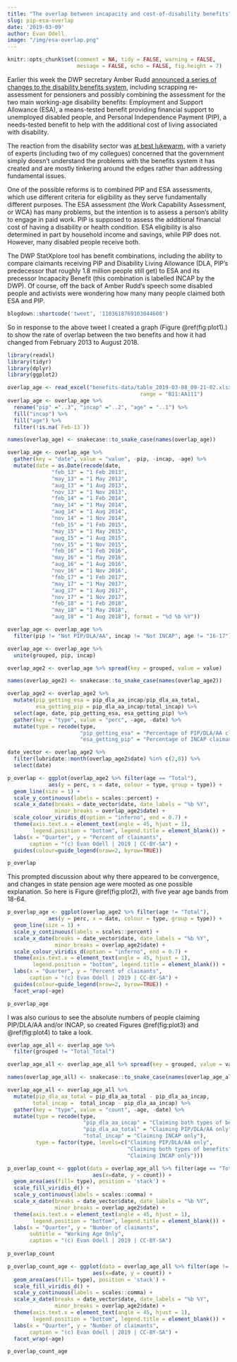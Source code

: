 ```yaml
---
title: "The overlap between incapacity and cost-of-disability benefits"
slug: pip-esa-overlap
date: '2019-03-09'
author: Evan Odell
image: "/img/esa-overlap.png"
---
```



```r
knitr::opts_chunk$set(comment = NA, tidy = FALSE, warning = FALSE,
                      message = FALSE, echo = FALSE, fig.height = 7)
```


Earlier this week the DWP secretary Amber Rudd [announced a series of changes to the disability benefits system](https://www.theguardian.com/society/2019/mar/05/amber-rudd-admits-disabled-people-feel-put-on-trial-for-seeking-support), including scrapping re-assessment for pensioners and possibly combining the assessment for the two main working-age disability benefits: Employment and Support Allowance (ESA), a means-tested benefit providing financial support to unemployed disabled people, and Personal Independence Payment (PIP), a needs-tested benefit to help with the additional cost of living associated with disability. 

The reaction from the disability sector was [at best lukewarm](https://www.disabilitynewsservice.com/reaction-to-rudds-reforms-tinkering-crumbs-and-fears-of-a-trojan-horse-for-cuts/), with a variety of experts (including two of my collegues) concerned that the government simply doesn't understand the problems with the benefits system it has created and are mostly tinkering around the edges rather than addressing fundamental issues.

One of the possible reforms is to combined PIP and ESA assessments, which use different criteria for eligibility as they serve fundamentally different purposes. The ESA assessment (the Work Capability Assessment, or WCA) has many problems, but the intention is to assess a person's ability to engage in paid work. PIP is supposed to assess the additional financial cost of having a disability or health condition. ESA eligibility is also determined in part by household income and savings, while PIP does not. However, many disabled people receive both. 

The DWP StatXplore tool has benefit combinations, including the ability to compare claimants receiving PIP and Disability Living Allowance (DLA, PIP's predecessor that roughly 1.8 million people still get) to ESA and its precessor Incapacity Benefit (this combination is labelled INCAP by the DWP). Of course, off the back of Amber Rudd's speech some disabled people and activists were wondering how many many people claimed both ESA and PIP.


```r
blogdown::shortcode('tweet', '1103618769103044608')
```

So in response to the above tweet I created a graph (Figure \@ref(fig:plot1).) to show the rate of overlap between the two benefits and how it had changed from February 2013 to August 2018.

```r
library(readxl)
library(tidyr)
library(dplyr)
library(ggplot2)

overlap_age <- read_excel("benefits-data/table_2019-03-08_09-21-02.xlsx", 
                                          range = "B11:AA111")
overlap_age <- overlap_age %>%
  rename("pip" ="..3", "incap" ="..2", "age" = "..1") %>%
  fill("incap") %>%
  fill("age") %>%
  filter(!is.na(`Feb-13`))

names(overlap_age) <- snakecase::to_snake_case(names(overlap_age))

overlap_age <- overlap_age %>%
  gather(key = "date", value = "value", -pip, -incap, -age) %>%
  mutate(date = as.Date(recode(date,
              "feb_13" = "1 Feb 2013",
              "may_13" = "1 May 2013",
              "aug_13" = "1 Aug 2013",
              "nov_13" = "1 Nov 2013",
              "feb_14" = "1 Feb 2014",
              "may_14" = "1 May 2014",
              "aug_14" = "1 Aug 2014",
              "nov_14" = "1 Nov 2014",
              "feb_15" = "1 Feb 2015",
              "may_15" = "1 May 2015",
              "aug_15" = "1 Aug 2015",
              "nov_15" = "1 Nov 2015",
              "feb_16" = "1 Feb 2016",
              "may_16" = "1 May 2016",
              "aug_16" = "1 Aug 2016",
              "nov_16" = "1 Nov 2016",
              "feb_17" = "1 Feb 2017",
              "may_17" = "1 May 2017",
              "aug_17" = "1 Aug 2017",
              "nov_17" = "1 Nov 2017",
              "feb_18" = "1 Feb 2018",
              "may_18" = "1 May 2018",
              "aug_18" = "1 Aug 2018"), format = "%d %b %Y"))

overlap_age <- overlap_age %>%
  filter(pip != "Not PIP/DLA/AA", incap != "Not INCAP", age != "16-17")

overlap_age <- overlap_age %>%
  unite(grouped, pip, incap)

overlap_age2 <- overlap_age %>% spread(key = grouped, value = value)

names(overlap_age2) <- snakecase::to_snake_case(names(overlap_age2))

overlap_age2 <- overlap_age2 %>%
  mutate(pip_getting_esa = pip_dla_aa_incap/pip_dla_aa_total,
         esa_getting_pip = pip_dla_aa_incap/total_incap) %>%
  select(age, date, pip_getting_esa, esa_getting_pip) %>%
  gather(key = "type", value = "perc", -age, -date) %>%
  mutate(type = recode(type,
                       "pip_getting_esa" = "Percentage of PIP/DLA/AA claimants receiving INCAP",
                       "esa_getting_pip" = "Percentage of INCAP claimants receiving PIP/DLA/AA"))

date_vector <- overlap_age2 %>%
  filter(lubridate::month(overlap_age2$date) %in% c(2,8)) %>%
  select(date)
```


```r
p_overlap <- ggplot(overlap_age2 %>% filter(age == "Total"),
             aes(y = perc, x = date, colour = type, group = type)) + 
  geom_line(size = 1) +
  scale_y_continuous(labels = scales::percent) +
  scale_x_date(breaks = date_vector$date, date_labels = "%b %Y",
               minor_breaks = overlap_age2$date) +
  scale_colour_viridis_d(option = "inferno", end = 0.7) + 
  theme(axis.text.x = element_text(angle = 45, hjust = 1),
        legend.position = "bottom", legend.title = element_blank()) +
  labs(x = "Quarter", y = "Percent of claimants",
       caption = "(c) Evan Odell | 2019 | CC-BY-SA") +
  guides(colour=guide_legend(nrow=2, byrow=TRUE))

p_overlap
```

This prompted discussion about why there appeared to be convergence, and changes in state pension age were mooted as one possible explanation. So here is Figure \@ref(fig:plot2), with five year age bands from 18-64.

```r
p_overlap_age <- ggplot(overlap_age2 %>% filter(age != "Total"),
             aes(y = perc, x = date, colour = type, group = type)) + 
  geom_line(size = 1) +
  scale_y_continuous(labels = scales::percent) +
  scale_x_date(breaks = date_vector$date, date_labels = "%b %Y",
               minor_breaks = overlap_age2$date) +
  scale_colour_viridis_d(option = "inferno", end = 0.7) + 
  theme(axis.text.x = element_text(angle = 45, hjust = 1),
        legend.position = "bottom", legend.title = element_blank()) +
  labs(x = "Quarter", y = "Percent of claimants",
       caption = "(c) Evan Odell | 2019 | CC-BY-SA") +
  guides(colour=guide_legend(nrow=2, byrow=TRUE)) + 
  facet_wrap(~age)

p_overlap_age
```


I was also curious to see the absolute numbers of people claiming PIP/DLA/AA and/or INCAP, so created Figures \@ref(fig:plot3) and \@ref(fig:plot4) to take a look.

```r
overlap_age_all <- overlap_age %>%
  filter(grouped != "Total_Total") 

overlap_age_all <- overlap_age_all %>% spread(key = grouped, value = value)

names(overlap_age_all) <- snakecase::to_snake_case(names(overlap_age_all))

overlap_age_all <- overlap_age_all %>%
  mutate(pip_dla_aa_total = pip_dla_aa_total - pip_dla_aa_incap,
        total_incap =  total_incap - pip_dla_aa_incap) %>%
  gather(key = "type", value = "count", -age, -date) %>%
  mutate(type = recode(type, 
                        "pip_dla_aa_incap" = "Claiming both types of benefits",
                        "pip_dla_aa_total" = "Claiming PIP/DLA/AA only",
                        "total_incap" = "Claiming INCAP only"),
         type = factor(type, levels=c("Claiming PIP/DLA/AA only",
                                      "Claiming both types of benefits",
                                      "Claiming INCAP only")))
```



```r
p_overlap_count <- ggplot(data = overlap_age_all %>% filter(age == "Total"), 
                           aes(x=date, y = count)) + 
  geom_area(aes(fill= type), position = 'stack') + 
  scale_fill_viridis_d() + 
  scale_y_continuous(labels = scales::comma) +
  scale_x_date(breaks = date_vector$date, date_labels = "%b %Y",
               minor_breaks = overlap_age2$date) +
  theme(axis.text.x = element_text(angle = 45, hjust = 1),
        legend.position = "bottom", legend.title = element_blank()) + 
  labs(x = "Quarter", y = "Number of claimants",
       subtitle = "Working Age Only",
       caption = "(c) Evan Odell | 2019 | CC-BY-SA")
  
p_overlap_count
```


```r
p_overlap_count_age <- ggplot(data = overlap_age_all %>% filter(age != "Total"),
                           aes(x=date, y = count)) + 
  geom_area(aes(fill= type), position = 'stack') + 
  scale_fill_viridis_d() + 
  scale_y_continuous(labels = scales::comma) +
  scale_x_date(breaks = date_vector$date, date_labels = "%b %Y",
               minor_breaks = overlap_age2$date) +
  theme(axis.text.x = element_text(angle = 45, hjust = 1),
        legend.position = "bottom", legend.title = element_blank()) + 
  labs(x = "Quarter", y = "Number of claimants",
       caption = "(c) Evan Odell | 2019 | CC-BY-SA") + 
  facet_wrap(~age)

p_overlap_count_age

```

